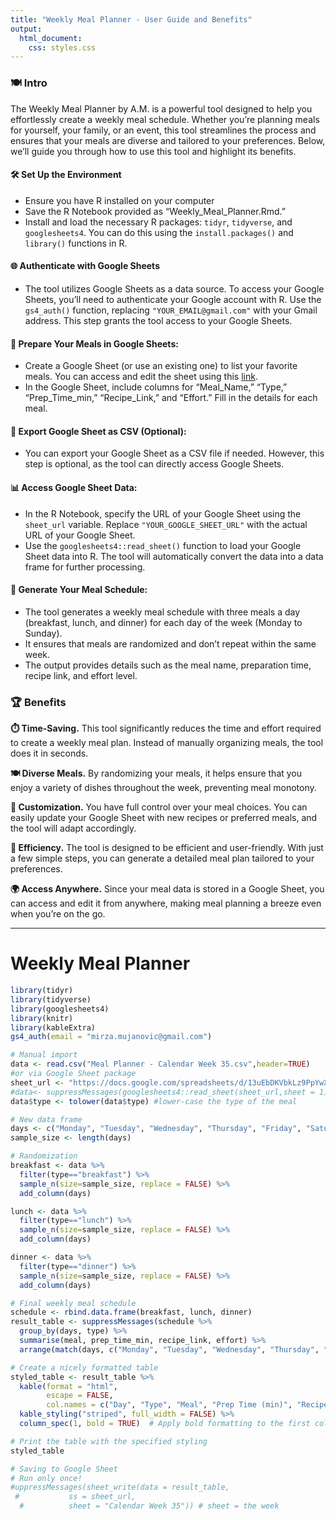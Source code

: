 ```yaml
---
title: "Weekly Meal Planner - User Guide and Benefits"
output:
  html_document:
    css: styles.css
---
```


### **🍽️ Intro**
The Weekly Meal Planner by A.M. is a powerful tool designed to help you effortlessly create a weekly meal schedule. Whether you're planning meals for yourself, your family, or an event, this tool streamlines the process and ensures that your meals are diverse and tailored to your preferences. Below, we'll guide you through how to use this tool and highlight its benefits.

#### **🛠️ Set Up the Environment**
   - Ensure you have R installed on your computer
   - Save the R Notebook provided as "Weekly_Meal_Planner.Rmd."
   - Install and load the necessary R packages: `tidyr`, `tidyverse`, and `googlesheets4`. You can do this using the `install.packages()` and `library()` functions in R.

#### **🌐 Authenticate with Google Sheets**
   - The tool utilizes Google Sheets as a data source. To access your Google Sheets, you'll need to authenticate your Google account with R. Use the `gs4_auth()` function, replacing `"YOUR_EMAIL@gmail.com"` with your Gmail address. This step grants the tool access to your Google Sheets.

#### **🍲 Prepare Your Meals in Google Sheets:**
   - Create a Google Sheet (or use an existing one) to list your favorite meals. You can access and edit the sheet using this [link](https://docs.google.com/spreadsheets/d/13uEbDKVbkLz9PpYwXzOLZAgw_ZWppBm7pjnDbHnH9yA/edit#gid=0).
   - In the Google Sheet, include columns for "Meal_Name," "Type," "Prep_Time_min," "Recipe_Link," and "Effort." Fill in the details for each meal.

#### **💾 Export Google Sheet as CSV (Optional):**
   - You can export your Google Sheet as a CSV file if needed. However, this step is optional, as the tool can directly access Google Sheets.

#### **📊 Access Google Sheet Data:**
   - In the R Notebook, specify the URL of your Google Sheet using the `sheet_url` variable. Replace `"YOUR_GOOGLE_SHEET_URL"` with the actual URL of your Google Sheet.
   - Use the `googlesheets4::read_sheet()` function to load your Google Sheet data into R. The tool will automatically convert the data into a data frame for further processing.

#### **📅 Generate Your Meal Schedule:**
   - The tool generates a weekly meal schedule with three meals a day (breakfast, lunch, and dinner) for each day of the week (Monday to Sunday).
   - It ensures that meals are randomized and don't repeat within the same week.
   - The output provides details such as the meal name, preparation time, recipe link, and effort level.

### **🏆 Benefits**

**⏱️ Time-Saving.** This tool significantly reduces the time and effort required to create a weekly meal plan. Instead of manually organizing meals, the tool does it in seconds.

**🍽️ Diverse Meals.** By randomizing your meals, it helps ensure that you enjoy a variety of dishes throughout the week, preventing meal monotony.

**🔧 Customization.** You have full control over your meal choices. You can easily update your Google Sheet with new recipes or preferred meals, and the tool will adapt accordingly.

**🚀 Efficiency.** The tool is designed to be efficient and user-friendly. With just a few simple steps, you can generate a detailed meal plan tailored to your preferences.

**🌍 Access Anywhere.** Since your meal data is stored in a Google Sheet, you can access and edit it from anywhere, making meal planning a breeze even when you're on the go.

---

# Weekly Meal Planner

```r
library(tidyr)
library(tidyverse)
library(googlesheets4)
library(knitr)
library(kableExtra)
gs4_auth(email = "mirza.mujanovic@gmail.com")
```

```r
# Manual import
data <- read.csv("Meal Planner - Calendar Week 35.csv",header=TRUE)
#or via Google Sheet package
sheet_url <- "https://docs.google.com/spreadsheets/d/13uEbDKVbkLz9PpYwXzOLZAgw_ZWppBm7pjnDbHnH9yA/edit#gid=1859631947"
#data<- suppressMessages(googlesheets4::read_sheet(sheet_url,sheet = 1)) # IMPORTANT: sheet = 1 means it takes first sheet tab.
data$type <- tolower(data$type) #lower-case the type of the meal
```


```r
# New data frame
days <- c("Monday", "Tuesday", "Wednesday", "Thursday", "Friday", "Saturday", "Sunday")
sample_size <- length(days)

# Randomization
breakfast <- data %>% 
  filter(type=="breakfast") %>%
  sample_n(size=sample_size, replace = FALSE) %>%
  add_column(days)

lunch <- data %>% 
  filter(type=="lunch") %>%
  sample_n(size=sample_size, replace = FALSE) %>%
  add_column(days)

dinner <- data %>% 
  filter(type=="dinner") %>%
  sample_n(size=sample_size, replace = FALSE) %>%
  add_column(days)
```

```r
# Final weekly meal schedule
schedule <- rbind.data.frame(breakfast, lunch, dinner)
result_table <- suppressMessages(schedule %>%
  group_by(days, type) %>%
  summarise(meal, prep_time_min, recipe_link, effort) %>%
  arrange(match(days, c("Monday", "Tuesday", "Wednesday", "Thursday", "Friday", "Saturday", "Sunday"))))

# Create a nicely formatted table
styled_table <- result_table %>%
  kable(format = "html",
        escape = FALSE,
        col.names = c("Day", "Type", "Meal", "Prep Time (min)", "Recipe Link", "Effort Level")) %>%
  kable_styling("striped", full_width = FALSE) %>%
  column_spec(1, bold = TRUE)  # Apply bold formatting to the first column (days)

# Print the table with the specified styling
styled_table
```


```r
# Saving to Google Sheet 
# Run only once!
#uppressMessages(sheet_write(data = result_table,
 #           ss = sheet_url,
  #          sheet = "Calendar Week 35")) # sheet = the week 
```


